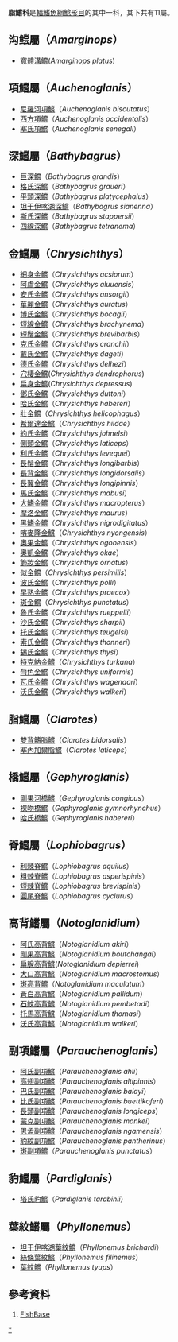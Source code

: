 {{Automatic taxobox
| taxon = Claroteidae
| image = Auchenoglanis occidentalis 03.jpg
| image_caption = [[西方項鱨|西方項鱨]] (''Auchenoglanis occidentalis'')
| authority = 
| subdivision_ranks = [[屬|屬]]
| subdivision = 
*見內文
}}

'''脂鱨科'''是[[輻鰭魚綱|輻鰭魚綱]][[鯰形目|鯰形目]]的其中一科，其下共有11屬。

==沟鲿屬（''Amarginops''）==
*[[寬體溝鱨|寬體溝鱨]](''Amarginops platus'')

==項鱨屬（''Auchenoglanis''）==
*[[尼羅河項鱨|尼羅河項鱨]]（''Auchenoglanis biscutatus''）
*[[西方項鱨|西方項鱨]]（''Auchenoglanis occidentalis''）
*[[塞氏項鱨|塞氏項鱨]]（''Auchenoglanis senegali''）
==深鱨屬（''Bathybagrus''）==
*[[巨深鱨|巨深鱨]]（''Bathybagrus grandis''）
*[[格氏深鱨|格氏深鱨]]（''Bathybagrus graueri''）
*[[平頭深鱨|平頭深鱨]]（''Bathybagrus platycephalus''）
*[[坦干伊喀湖深鱨|坦干伊喀湖深鱨]]（''Bathybagrus sianenna''）
*[[斯氏深鱨|斯氏深鱨]]（''Bathybagrus stappersii''）
*[[四線深鱨|四線深鱨]]（''Bathybagrus tetranema''）
==金鱨屬（''Chrysichthys''）==
*[[細身金鱨|細身金鱨]]（''Chrysichthys acsiorum ''）
*[[阿盧金鱨|阿盧金鱨]]（''Chrysichthys aluuensis''）
*[[安氏金鱨|安氏金鱨]]（''Chrysichthys ansorgii''）
*[[華麗金鱨|華麗金鱨]]（''Chrysichthys auratus''）
*[[博氏金鱨|博氏金鱨]]（''Chrysichthys bocagii''）
*[[短線金鱨|短線金鱨]]（''Chrysichthys brachynema''）
*[[短鬚金鱨|短鬚金鱨]]（''Chrysichthys brevibarbis''）
*[[克氏金鱨|克氏金鱨]]（''Chrysichthys cranchii''）
*[[戴氏金鱨|戴氏金鱨]]（''Chrysichthys dageti''）
*[[德氏金鱨|德氏金鱨]]（''Chrysichthys delhezi''）
*[[穴棲金鱨|穴棲金鱨]](''Chrysichthys dendrophorus'')
*[[扁身金鱨|扁身金鱨]](''Chrysichthys depressus'')
*[[鄧氏金鱨|鄧氏金鱨]]（''Chrysichthys duttoni''）
*[[哈氏金鱨|哈氏金鱨]]（''Chrysichthys habereri''）
*[[壯金鱨|壯金鱨]]（''Chrysichthys helicophagus''）
*[[希爾達金鱨|希爾達金鱨]]（''Chrysichthys hildae''）
*[[約氏金鱨|約氏金鱨]]（''Chrysichthys johnelsi''）
*[[側頭金鱨|側頭金鱨]]（''Chrysichthys laticeps''）
*[[利氏金鱨|利氏金鱨]]（''Chrysichthys levequei''）
*[[長鬚金鱨|長鬚金鱨]]（''Chrysichthys longibarbis''）
*[[長背金鱨|長背金鱨]]（''Chrysichthys longidorsalis''）
*[[長翼金鱨|長翼金鱨]]（''Chrysichthys longipinnis''）
*[[馬氏金鱨|馬氏金鱨]]（''Chrysichthys mabusi''）
*[[大鰭金鱨|大鰭金鱨]]（''Chrysichthys macropterus''）
*[[摩洛金鱨|摩洛金鱨]]（''Chrysichthys maurus''）
*[[黑鰭金鱨|黑鰭金鱨]]（''Chrysichthys nigrodigitatus''）
*[[喀麥隆金鱨|喀麥隆金鱨]]（''Chrysichthys nyongensis ''）
*[[奧果金鱨|奧果金鱨]]（''Chrysichthys ogooensis''）
*[[奧凱金鱨|奧凱金鱨]]（''Chrysichthys okae''）
*[[飾妝金鱨|飾妝金鱨]]（''Chrysichthys ornatus''）
*[[似金鱨|似金鱨]]（''Chrysichthys persimilis''）
*[[波氏金鱨|波氏金鱨]]（''Chrysichthys polli''）
*[[早熟金鱨|早熟金鱨]]（''Chrysichthys praecox''）
*[[斑金鱨|斑金鱨]]（''Chrysichthys punctatus''）
*[[魯氏金鱨|魯氏金鱨]]（''Chrysichthys rueppelli''）
*[[沙氏金鱨|沙氏金鱨]]（''Chrysichthys sharpii''）
*[[托氏金鱨|托氏金鱨]]（''Chrysichthys teugelsi''）
*[[索氏金鱨|索氏金鱨]]（''Chrysichthys thonneri''）
*[[錫氏金鱨|錫氏金鱨]]（''Chrysichthys thysi''）
*[[特克納金鱨|特克納金鱨]]（''Chrysichthys turkana''）
*[[勻色金鱨|勻色金鱨]]（''Chrysichthys uniformis''）
*[[瓦氏金鱨|瓦氏金鱨]]（''Chrysichthys wagenaari''）
*[[沃氏金鱨|沃氏金鱨]]（''Chrysichthys walkeri''）

==脂鱨屬（''Clarotes''）==
*[[雙背鰭脂鱨|雙背鰭脂鱨]]（''Clarotes bidorsalis''）
*[[塞內加爾脂鱨|塞內加爾脂鱨]]（''Clarotes laticeps''）

==橋鱨屬（''Gephyroglanis''）==
*[[剛果河橋鱨|剛果河橋鱨]]（''Gephyroglanis congicus''）
*[[裸吻橋鱨|裸吻橋鱨]]（''Gephyroglanis gymnorhynchus''）
*[[哈氏橋鱨|哈氏橋鱨]]（''Gephyroglanis habereri''）

==脊鱨屬（''Lophiobagrus''）==
*[[利棘脊鱨|利棘脊鱨]]（''Lophiobagrus aquilus''）
*[[粗棘脊鱨|粗棘脊鱨]]（''Lophiobagrus asperispinis''）
*[[短棘脊鱨|短棘脊鱨]]（''Lophiobagrus brevispinis''）
*[[圓尾脊鱨|圓尾脊鱨]]（''Lophiobagrus cyclurus''）

==高背鱨屬（''Notoglanidium''）==
*[[阿氏高背鱨|阿氏高背鱨]]（''Notoglanidium akiri''）
*[[剛果高背鱨|剛果高背鱨]]（''Notoglanidium boutchangai''）
*[[扁腺高背鱨|扁腺高背鱨]](''Notoglanidium depierrei'')
*[[大口高背鱨|大口高背鱨]]（''Notoglanidium macrostomus''）
*[[斑高背鱨|斑高背鱨]]（''Notoglanidium maculatum''）
*[[蒼白高背鱨|蒼白高背鱨]]（''Notoglanidium pallidum''）
*[[石紋高背鱨|石紋高背鱨]]（''Notoglanidium pembetadi''）
*[[托馬高背鱨|托馬高背鱨]]（''Notoglanidium thomasi''）
*[[沃氏高背鱨|沃氏高背鱨]]（''Notoglanidium walkeri''）

==副項鱨屬（'' Parauchenoglanis''）==
*[[阿氏副項鱨|阿氏副項鱨]]（''Parauchenoglanis ahli''）
*[[高翅副項鱨|高翅副項鱨]]（''Parauchenoglanis altipinnis''）
*[[巴氏副項鱨|巴氏副項鱨]]（''Parauchenoglanis balayi''）
*[[比氏副項鱨|比氏副項鱨]]（''Parauchenoglanis buettikoferi''）
*[[長頭副項鱨|長頭副項鱨]]（''Parauchenoglanis longiceps''）
*[[蒙克副項鱨|蒙克副項鱨]]（''Parauchenoglanis monkei''）
*[[恩孟副項鱨|恩孟副項鱨]]（''Parauchenoglanis ngamensis''）
*[[豹紋副項鱨|豹紋副項鱨]]（''Parauchenoglanis pantherinus''）
*[[斑副項鱨|斑副項鱨]]（''Parauchenoglanis punctatus ''）

==豹鱨屬（''Pardiglanis''）==
*[[塔氏豹鱨|塔氏豹鱨]]（''Pardiglanis tarabinii''）

==葉紋鱨屬（''Phyllonemus''）==
*[[坦干伊喀湖葉紋鱨|坦干伊喀湖葉紋鱨]]（''Phyllonemus brichardi''）
*[[絲條葉紋鱨|絲條葉紋鱨]]（''Phyllonemus filinemus''）
*[[葉紋鱨|葉紋鱨]]（''Phyllonemus tyups''）

==參考資料==
#[https://web.archive.org/web/20131126121555/http://fishbase.sinica.edu.tw/ FishBase]
{{Taxonbar|from=Q149304}}

[[Category:脂鱨科|*]]